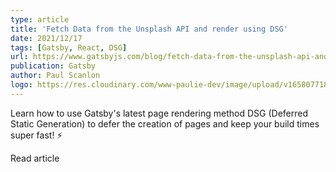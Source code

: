 ```yaml
---
type: article
title: 'Fetch Data from the Unsplash API and render using DSG'
date: 2021/12/17
tags: [Gatsby, React, DSG]
url: https://www.gatsbyjs.com/blog/fetch-data-from-the-unsplash-api-and-render-using-dsg
publication: Gatsby
author: Paul Scanlon
logo: https://res.cloudinary.com/www-paulie-dev/image/upload/v1658077182/paulie.dev/Logos/gatsby-logo_dgbkjm.png
---
```


Learn how to use Gatsby's latest page rendering method DSG (Deferred Static Generation) to defer the creation of pages
and keep your build times super fast! ⚡

<MarkdownCtaLink href="https://www.gatsbyjs.com/blog/fetch-data-from-the-unsplash-api-and-render-using-dsg">
  Read article
</MarkdownCtaLink>
